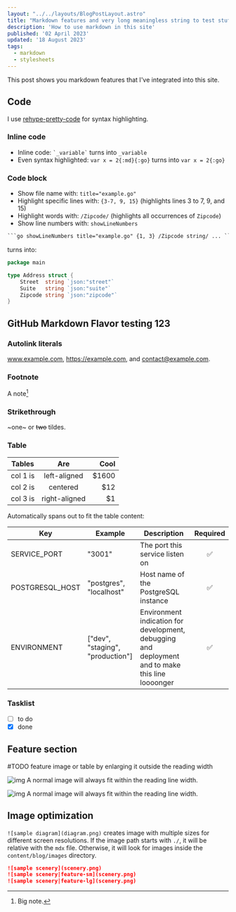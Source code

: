 ```yaml
---
layout: "../../layouts/BlogPostLayout.astro"
title: "Markdown features and very long meaningless string to test stuff"
description: 'How to use markdown in this site'
published: '02 April 2023'
updated: '18 August 2023'
tags:
  - markdown
  - stylesheets
---
```

This post shows you markdown features that I've integrated into this site.

## Code

I use [rehype-pretty-code](https://rehype-pretty-code.netlify.app/) for syntax
highlighting.

### Inline code

-	Inline code: `` `_variable` `` turns into `_variable`
-	Even syntax highlighted: `var x = 2{:md}{:go}` turns into `var x = 2{:go}`

### Code block

-	Show file name with: `title="example.go"`
-	Highlight specific lines with: `{3-7, 9, 15}` (highlights lines 3 to 7, 9, and 15)
-	Highlight words with: `/Zipcode/` (highlights all occurrences of `Zipcode`)
-	Show line numbers with: `showLineNumbers`

`````md
```go showLineNumbers title="example.go" {1, 3} /Zipcode string/ ... ```
`````

turns into:

```go showLineNumbers title="example.go" {1, 3} /Zipcode string/
package main

type Address struct {
	Street  string `json:"street"`
	Suite   string `json:"suite"`
	Zipcode string `json:"zipcode"`
}
```

## GitHub Markdown Flavor testing 123

### Autolink literals

www.example.com, https://example.com, and contact@example.com.

### Footnote

A note[^1]

[^1]: Big note.

### Strikethrough

~one~ or ~~two~~ tildes.

### Table

| Tables   |      Are      |  Cool |
|----------|:-------------:|------:|
| col 1 is |  left-aligned | $1600 |
| col 2 is |    centered   |   $12 |
| col 3 is | right-aligned |    $1 |

Automatically spans out to fit the table content:

| Key                    | Example                          | Description                                                                                    | Required  |
|------------------------|----------------------------------|------------------------------------------------------------------------------------------------|:---------:|
| SERVICE_PORT           | "3001"                           | The port this service listen on                                                                | ✅        |
| POSTGRESQL_HOST        | "postgres", "localhost"          | Host name of the PostgreSQL instance                                                           | ✅        |
| ENVIRONMENT            | ["dev", "staging", "production"] | Environment indication for development, debugging and deployment and to make this line loooonger | ✅        |

### Tasklist

* [ ] to do
* [x] done

## Feature section

#TODO feature image or table by enlarging it outside the reading width

![img](https://static.techgoing.com/2023/01/ChatGPT-development-1024x705.png)
A normal image will always fit within the reading line width.

![img](./IMG_0225.jpg)
A normal image will always fit within the reading line width.

## Image optimization

`![sample diagram](diagram.png)` creates image with multiple sizes for different
screen resolutions. If the image path starts with `./`, it will be relative with
the `mdx` file. Otherwise, it will look for images inside the
`content/blog/images` directory.

```md /feature-sm/ /lg/
![sample scenery](scenery.png)
![sample scenery|feature-sm](scenery.png)
![sample scenery|feature-lg](scenery.png)
```

